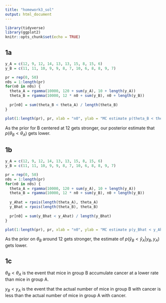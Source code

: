 ```yaml
---
title: "homework3_sol"
output: html_document
---
```


```r
library(tidyverse)
library(ggplot2)
knitr::opts_chunk$set(echo = TRUE)
```

## 1a

```r
y_A = c(12, 9, 12, 14, 13, 13, 15, 8, 15, 6)
y_B = c(11, 11, 10, 9, 9, 8, 7, 10, 6, 8, 8, 9, 7)

pr = rep(0, 50)
n0s = 1:length(pr)
for(n0 in n0s) {
  theta_A = rgamma(10000, 120 + sum(y_A), 10 + length(y_A))
  theta_B = rgamma(10000, 12 * n0 + sum(y_B), n0 + length(y_B))
  
  pr[n0] = sum(theta_B < theta_A) / length(theta_B)
}

plot(1:length(pr), pr, xlab = "n0", ylab = "MC estimate p(theta_B < theta_A)")
```

As the prior for B centered at 12 gets stronger, our posterior estimate that $p(\theta_B < \theta_A)$ gets lower.

## 1b

```r
y_A = c(12, 9, 12, 14, 13, 13, 15, 8, 15, 6)
y_B = c(11, 11, 10, 9, 9, 8, 7, 10, 6, 8, 8, 9, 7)

pr = rep(0, 50)
n0s = 1:length(pr)
for(n0 in n0s) {
  theta_A = rgamma(10000, 120 + sum(y_A), 10 + length(y_A))
  theta_B = rgamma(10000, 12 * n0 + sum(y_B), n0 + length(y_B))
  
  y_Ahat = rpois(length(theta_A), theta_A)
  y_Bhat = rpois(length(theta_B), theta_B)
  
  pr[n0] = sum(y_Bhat < y_Ahat) / length(y_Bhat)
}

plot(1:length(pr), pr, xlab = "n0", ylab = "MC estimate p(y_Bhat < y_Ahat)")

```

As the prior on $\theta_B$ around 12 gets stronger, the estimate of $p(\hat{y}_B < \hat{y}_A | y_B, y_A)$ gets lower.

## 1c

$\theta_B < \theta_A$ is the event that mice in group B accumulate cancer at a lower rate than mice in group A.

$y_B < y_A$ is the event that the actual number of mice in group B with cancer is less than the actual number of mice in group A with cancer.